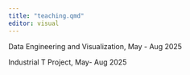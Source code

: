 ```yaml
---
title: "teaching.qmd"
editor: visual
---
```


Data Engineering and Visualization, May - Aug 2025

Industrial T Project, May- Aug 2025
